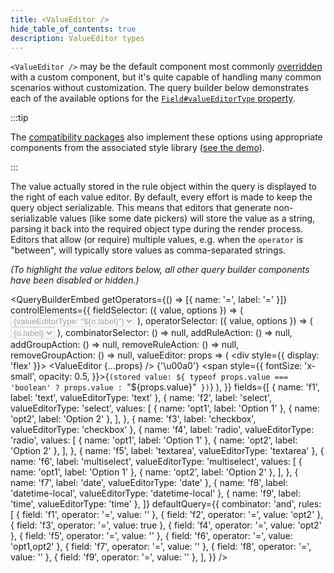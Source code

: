 ```yaml
---
title: <ValueEditor />
hide_table_of_contents: true
description: ValueEditor types
---
```


`<ValueEditor />` may be the default component most commonly [overridden](./querybuilder#valueeditor) with a custom component, but it's quite capable of handling many common scenarios without customization. The query builder below demonstrates each of the available options for the [`Field#valueEditorType` property](../typescript#fields).

:::tip

The [compatibility packages](../compat) also implement these options using appropriate components from the associated style library ([see the demo](https://react-querybuilder.github.io/react-querybuilder/)).

:::

The value actually stored in the rule object within the query is displayed to the right of each value editor. By default, every effort is made to keep the query object serializable. This means that editors that generate non-serializable values (like some date pickers) will store the value as a string, parsing it back into the required object type during the render process. Editors that allow (or require) multiple values, e.g. when the `operator` is "between", will typically store values as comma-separated strings.

_(To highlight the value editors below, all other query builder components have been disabled or hidden.)_


<QueryBuilderEmbed
  getOperators={() => [{ name: '=', label: '=' }]}
  controlElements={{
    fieldSelector: ({ value, options }) => (
      <select value={value} disabled>
        {options.map(o => (
          <option value={o.name}>{`valueEditorType: "${o.label}"`}</option>
        ))}
      </select>
    ),
    operatorSelector: ({ value, options }) => (
      <select value={value} disabled>
        {options.map(o => (
          <option value={o.name}>{o.label}</option>
        ))}
      </select>
    ),
    combinatorSelector: () => null,
    addRuleAction: () => null,
    addGroupAction: () => null,
    removeRuleAction: () => null,
    removeGroupAction: () => null,
    valueEditor: props => (
      <div style={{ display: 'flex' }}>
        <ValueEditor {...props} />
        {'\u00a0'}
        <span
          style={{
            fontSize: 'x-small',
            opacity: 0.5,
          }}>{`(stored value: ${
          typeof props.value === 'boolean' ? props.value : `"${props.value}"`
        })`}</span>
      </div>
    ),
  }}
  fields={[
    { name: 'f1', label: 'text', valueEditorType: 'text' },
    {
      name: 'f2',
      label: 'select',
      valueEditorType: 'select',
      values: [
        { name: 'opt1', label: 'Option 1' },
        { name: 'opt2', label: 'Option 2' },
      ],
    },
    { name: 'f3', label: 'checkbox', valueEditorType: 'checkbox' },
    {
      name: 'f4',
      label: 'radio',
      valueEditorType: 'radio',
      values: [
        { name: 'opt1', label: 'Option 1' },
        { name: 'opt2', label: 'Option 2' },
      ],
    },
    { name: 'f5', label: 'textarea', valueEditorType: 'textarea' },
    {
      name: 'f6',
      label: 'multiselect',
      valueEditorType: 'multiselect',
      values: [
        { name: 'opt1', label: 'Option 1' },
        { name: 'opt2', label: 'Option 2' },
      ],
    },
    { name: 'f7', label: 'date', valueEditorType: 'date' },
    { name: 'f8', label: 'datetime-local', valueEditorType: 'datetime-local' },
    { name: 'f9', label: 'time', valueEditorType: 'time' },
  ]}
  defaultQuery={{
    combinator: 'and',
    rules: [
      { field: 'f1', operator: '=', value: '' },
      { field: 'f2', operator: '=', value: 'opt2' },
      { field: 'f3', operator: '=', value: true },
      { field: 'f4', operator: '=', value: 'opt2' },
      { field: 'f5', operator: '=', value: '' },
      { field: 'f6', operator: '=', value: 'opt1,opt2' },
      { field: 'f7', operator: '=', value: '' },
      { field: 'f8', operator: '=', value: '' },
      { field: 'f9', operator: '=', value: '' },
    ],
  }}
/>
